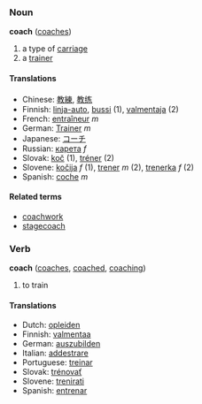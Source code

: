 ===Noun===
'''coach''' ([[coaches]])

# a type of [[carriage]]
# a [[trainer]]

==== Translations ====
*Chinese: [[教練]], [[教练]]
*Finnish: [[linja-auto]], [[bussi]] (1), [[valmentaja]] (2)
*French: [[entraîneur]] ''m''
*German: [[Trainer]] ''m''
*Japanese: [[コーチ]]
*Russian: [[карета]] ''f''
*Slovak: [[koč]] (1), [[tréner]] (2)
*Slovene: [[kočija]] ''f'' (1), [[trener]] ''m'' (2), [[trenerka]] ''f'' (2)
*Spanish: [[coche]] ''m''

====Related terms====
*[[coachwork]]
*[[stagecoach]]

===Verb===
'''coach''' ([[coaches]], [[coached]], [[coaching]])

# to train

==== Translations ====
*Dutch: [[opleiden]]
*Finnish: [[valmentaa]]
*German: [[auszubilden]]
*Italian: [[addestrare]]
*Portuguese: [[treinar]]
*Slovak: [[trénovať]]
*Slovene: [[trenirati]]
*Spanish: [[entrenar]]